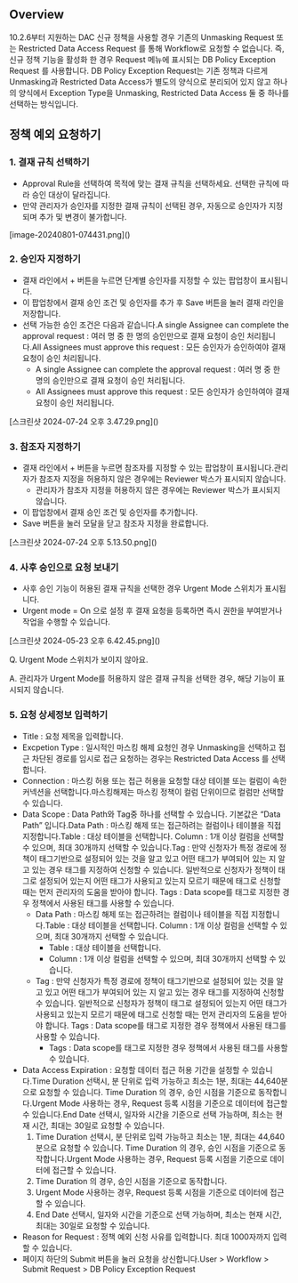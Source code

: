 ## Overview
10.2.6부터 지원하는 DAC 신규 정책을 사용할 경우 기존의 Unmasking Request 또는 Restricted Data Access Request 를 통해 Workflow로 요청할 수  없습니다. 즉, 신규 정책 기능을 활성화 한 경우 Request 메뉴에 표시되는 DB Policy Exception Request 를 사용합니다. DB Policy Exception Request는 기존 정책과 다르게 Unmasking과 Restricted Data Access가 별도의 양식으로 분리되어 있지 않고 하나의 양식에서 Exception Type을 Unmasking, Restricted Data Access 둘 중 하나를 선택하는 방식입니다.

## 정책 예외 요청하기
### 1. 결재 규칙 선택하기
* Approval Rule을 선택하여 목적에 맞는 결재 규칙을 선택하세요. 선택한 규칙에 따라 승인 대상이 달라집니다.
* 만약 관리자가 승인자를 지정한 결재 규칙이 선택된 경우, 자동으로 승인자가 지정되며 추가 및 변경이 불가합니다.

<p align="center">
<div>[image-20240801-074431.png]()</div>
</p>

### 2. 승인자 지정하기
* 결재 라인에서 + 버튼을 누르면 단계별 승인자를 지정할 수 있는 팝업창이 표시됩니다.
* 이 팝업창에서 결재 승인 조건 및 승인자를 추가 후 Save 버튼을 눌러 결재 라인을 저장합니다.
* 선택 가능한 승인 조건은 다음과 같습니다.A single Assignee can complete the approval request : 여러 명 중 한 명의 승인만으로 결재 요청이 승인 처리됩니다.All Assignees must approve this request : 모든 승인자가 승인하여야 결재 요청이 승인 처리됩니다.
  * A single Assignee can complete the approval request : 여러 명 중 한 명의 승인만으로 결재 요청이 승인 처리됩니다.
  * All Assignees must approve this request : 모든 승인자가 승인하여야 결재 요청이 승인 처리됩니다.

<p align="center">
<div>[스크린샷 2024-07-24 오후 3.47.29.png]()</div>
</p>

### 3. 참조자 지정하기
* 결재 라인에서 + 버튼을 누르면 참조자를 지정할 수 있는 팝업창이 표시됩니다.관리자가 참조자 지정을 허용하지 않은 경우에는 Reviewer 박스가 표시되지 않습니다.
  * 관리자가 참조자 지정을 허용하지 않은 경우에는 Reviewer 박스가 표시되지 않습니다.
* 이 팝업창에서 결재 승인 조건 및 승인자를 추가합니다.
* Save 버튼을 눌러 모달을 닫고 참조자 지정을 완료합니다.

<p align="center">
<div>[스크린샷 2024-07-24 오후 5.13.50.png]()</div>
</p>

### 4. 사후 승인으로 요청 보내기
* 사후 승인 기능이 허용된 결재 규칙을 선택한 경우 Urgent Mode 스위치가 표시됩니다.
* Urgent mode = On 으로 설정 후 결재 요청을 등록하면 즉시 권한을 부여받거나 작업을 수행할 수 있습니다.

<p align="center">
<div>[스크린샷 2024-05-23 오후 6.42.45.png]()</div>
</p>

Q. Urgent Mode 스위치가 보이지 않아요.

A. 관리자가 Urgent Mode를 허용하지 않은 결재 규칙을 선택한 경우, 해당 기능이 표시되지 않습니다.

### 5. 요청 상세정보 입력하기
* Title : 요청 제목을 입력합니다.
* Excpetion Type : 일시적인 마스킹 해제 요청인 경우 Unmasking을 선택하고 접근 차단된 경로를 임시로 접근 요청하는 경우는 Restricted Data Access 를 선택합니다.
* Connection : 마스킹 허용 또는 접근 허용을 요청할 대상 테이블 또는 컬럼이 속한 커넥션을 선택합니다.마스킹해제는 마스킹 정책이 컬럼 단위이므로 컬럼만 선택할 수 있습니다.
* Data Scope : Data Path와 Tag중 하나를 선택할 수 있습니다. 기본값은 “Data Path” 입니다.Data Path :  마스킹 해제 또는 접근하려는 컬럼이나 테이블을 직접 지정합니다.Table : 대상 테이블을 선택합니다. Column : 1개 이상 컬럼을 선택할 수 있으며, 최대 30개까지 선택할 수 있습니다.Tag : 만약 신청자가 특정 경로에 정책이 태그기반으로 설정되어 있는 것을 알고 있고 어떤 태그가 부여되어 있는 지 알고 있는 경우 태그를 지정하여 신청할 수 있습니다. 일반적으로 신청자가 정책이 태그로 설정되어 있는지 어떤 태그가 사용되고 있는지 모르기 때문에 태그로 신청할 때는 먼저 관리자의 도움을 받아야 합니다.  Tags : Data scope를 태그로 지정한 경우 정책에서 사용된 태그를 사용할 수 있습니다.
  * Data Path :  마스킹 해제 또는 접근하려는 컬럼이나 테이블을 직접 지정합니다.Table : 대상 테이블을 선택합니다. Column : 1개 이상 컬럼을 선택할 수 있으며, 최대 30개까지 선택할 수 있습니다.
    * Table : 대상 테이블을 선택합니다.
    * Column : 1개 이상 컬럼을 선택할 수 있으며, 최대 30개까지 선택할 수 있습니다.
  * Tag : 만약 신청자가 특정 경로에 정책이 태그기반으로 설정되어 있는 것을 알고 있고 어떤 태그가 부여되어 있는 지 알고 있는 경우 태그를 지정하여 신청할 수 있습니다. 일반적으로 신청자가 정책이 태그로 설정되어 있는지 어떤 태그가 사용되고 있는지 모르기 때문에 태그로 신청할 때는 먼저 관리자의 도움을 받아야 합니다.  Tags : Data scope를 태그로 지정한 경우 정책에서 사용된 태그를 사용할 수 있습니다.
    * Tags : Data scope를 태그로 지정한 경우 정책에서 사용된 태그를 사용할 수 있습니다.
* Data Access Expiration : 요청할 데이터 접근 허용 기간을 설정할 수 있습니다.Time Duration 선택시, 분 단위로 입력 가능하고 최소는 1분, 최대는 44,640분으로 요청할 수 있습니다. Time Duration 의 경우, 승인 시점을 기준으로 동작합니다.Urgent Mode 사용하는 경우, Request 등록 시점을 기준으로 데이터에 접근할 수 있습니다.End Date 선택시, 일자와 시간을 기준으로 선택 가능하며, 최소는 현재 시간, 최대는 30일로 요청할 수 있습니다.
  1. Time Duration 선택시, 분 단위로 입력 가능하고 최소는 1분, 최대는 44,640분으로 요청할 수 있습니다. Time Duration 의 경우, 승인 시점을 기준으로 동작합니다.Urgent Mode 사용하는 경우, Request 등록 시점을 기준으로 데이터에 접근할 수 있습니다.
    1. Time Duration 의 경우, 승인 시점을 기준으로 동작합니다.
    2. Urgent Mode 사용하는 경우, Request 등록 시점을 기준으로 데이터에 접근할 수 있습니다.
  2. End Date 선택시, 일자와 시간을 기준으로 선택 가능하며, 최소는 현재 시간, 최대는 30일로 요청할 수 있습니다.
* Reason for Request : 정책 예외 신청 사유를 입력합니다. 최대 1000자까지 입력할 수 있습니다.
* 페이지 하단의 Submit 버튼을 눌러 요청을 상신합니다.User > Workflow > Submit Request > DB Policy Exception Request
